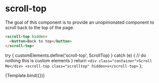 
<Meta title="Elements/scroll-top" id="scroll-top" />

# scroll-top

The goal of this component is to provide an unopinionated component to
scroll back to the top of the page.

```html
<scroll-top hidden>
  <button>Back to top</button>
</scroll-top>
```

  try {
    customElements.define('scroll-top', ScrollTop)
  } catch (e) {
    // do nothing this is custom elements
  }
  return `
    <div class="container">Scroll Me</div>
    <scroll-top class="scrolltop" hidden>v</scroll-top>
`
};

<Canvas>
  <Story name="Default">
    {Template.bind({})}
  </Story>
</Canvas>
